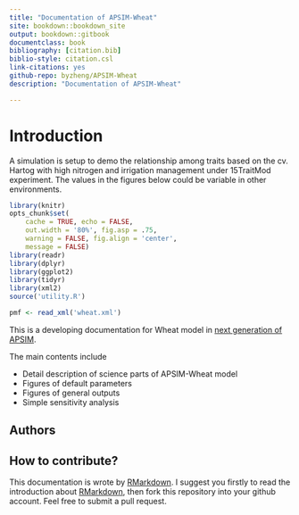```yaml
---
title: "Documentation of APSIM-Wheat"
site: bookdown::bookdown_site
output: bookdown::gitbook
documentclass: book
bibliography: [citation.bib]
biblio-style: citation.csl
link-citations: yes
github-repo: byzheng/APSIM-Wheat
description: "Documentation of APSIM-Wheat"

---
```



# Introduction

<div class="alert alert-info"><p>
A simulation is setup to demo the relationship among traits based on the cv. Hartog with high nitrogen and irrigation management under 15TraitMod experiment. The values in the figures below could be variable in other environments.</p>
</div>



```r
library(knitr)
opts_chunk$set(
    cache = TRUE, echo = FALSE, 
    out.width = '80%', fig.asp = .75,
    warning = FALSE, fig.align = 'center',
    message = FALSE) 
library(readr)
library(dplyr)
library(ggplot2)
library(tidyr)
library(xml2)
source('utility.R')

pmf <- read_xml('wheat.xml')
```



This is a developing documentation for Wheat model in [next generation of APSIM](https://github.com/APSIMInitiative/ApsimX).

The main contents include 

- Detail description of science parts of APSIM-Wheat model
- Figures of default parameters
- Figures of general outputs
- Simple sensitivity analysis


## Authors



## How to contribute?

This documentation is wrote by [RMarkdown](rmarkdown.rstudio.com). I suggest you firstly to read the introduction about [RMarkdown](rmarkdown.rstudio.com), then fork this repository into your github account. Feel free to submit a pull request. 


